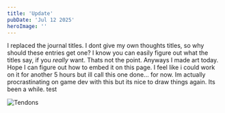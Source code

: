 ```yaml
---
title: 'Update'
pubDate: 'Jul 12 2025'
heroImage: ''
---
```


I replaced the journal titles. I dont give my own thoughts titles, so why should these entries get one? I know you can easily figure out what the titles say, if you *really* want. Thats not the point. Anyways I made art today. Hope I can figure out how to embed it on this page. I feel like i could work on it for another 5 hours but ill call this one done... for now. Im actually procrastinating on game dev with this but its nice to draw things again. Its been a while. test

![Tendons](../../../public/images/art/tendons.jpg)